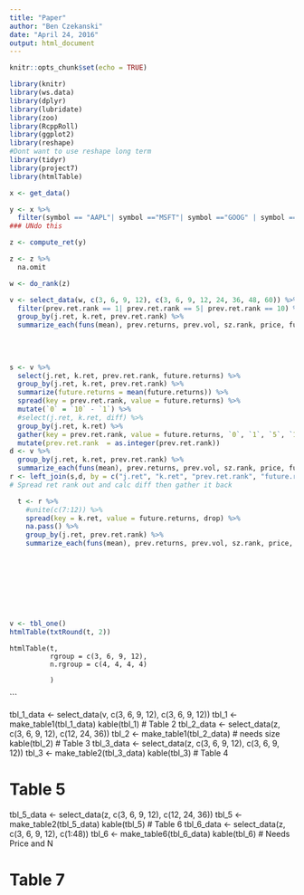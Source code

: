 ```yaml
---
title: "Paper"
author: "Ben Czekanski"
date: "April 24, 2016"
output: html_document
---
```


```r
knitr::opts_chunk$set(echo = TRUE)

library(knitr)
library(ws.data)
library(dplyr)
library(lubridate)
library(zoo)
library(RcppRoll)
library(ggplot2)
library(reshape)
#Dont want to use reshape long term
library(tidyr)
library(project7)
library(htmlTable)
```

```r
x <- get_data()

y <- x %>%
  filter(symbol == "AAPL"| symbol =="MSFT"| symbol =="GOOG" | symbol == "FSLR" | symbol == "AMZN" | symbol == "GAP" | symbol == "G.1" | symbol == "NSCN" | symbol == "NKE" | symbol == "NDAQ" | symbol == "PMI"| symbol == "ACS" | symbol == "ACV")
### UNdo this

z <- compute_ret(y)

z <- z %>%
  na.omit

w <- do_rank(z) 

v <- select_data(w, c(3, 6, 9, 12), c(3, 6, 9, 12, 24, 36, 48, 60)) %>%
  filter(prev.ret.rank == 1| prev.ret.rank == 5| prev.ret.rank == 10) %>%
  group_by(j.ret, k.ret, prev.ret.rank) %>%
  summarize_each(funs(mean), prev.returns, prev.vol, sz.rank, price, future.returns)
 
  
  
  
s <- v %>%
  select(j.ret, k.ret, prev.ret.rank, future.returns) %>%
  group_by(j.ret, k.ret, prev.ret.rank) %>%
  summarize(future.returns = mean(future.returns)) %>%
  spread(key = prev.ret.rank, value = future.returns) %>%
  mutate(`0` = `10` - `1`) %>%
  #select(j.ret, k.ret, diff) %>%
  group_by(j.ret, k.ret) %>%
  gather(key = prev.ret.rank, value = future.returns, `0`, `1`, `5`, `10`) %>%
  mutate(prev.ret.rank  = as.integer(prev.ret.rank))
d <- v %>%
  group_by(j.ret, k.ret, prev.ret.rank) %>%
  summarize_each(funs(mean), prev.returns, prev.vol, sz.rank, price, future.returns)
r <- left_join(s,d, by = c("j.ret", "k.ret", "prev.ret.rank", "future.returns"))  
# Spread ret rank out and calc diff then gather it back

  t <- r %>%
    #unite(c(7:12)) %>%
    spread(key = k.ret, value = future.returns, drop) %>%
    na.pass() %>%
    group_by(j.ret, prev.ret.rank) %>%
    summarize_each(funs(mean), prev.returns, prev.vol, sz.rank, price, c(7:12)) 
    








v <- tbl_one()
htmlTable(txtRound(t, 2))
```


    htmlTable(t,
              rgroup = c(3, 6, 9, 12),
              n.rgroup = c(4, 4, 4, 4)
              
              )

```


tbl_1_data <- select_data(v, c(3, 6, 9, 12), c(3, 6, 9, 12))
tbl_1 <- make_table1(tbl_1_data)
kable(tbl_1)
# Table 2
tbl_2_data <- select_data(z, c(3, 6, 9, 12), c(12, 24, 36))
tbl_2 <- make_table1(tbl_2_data)
# needs size
kable(tbl_2)
# Table 3
tbl_3_data <- select_data(z, c(3, 6, 9, 12), c(3, 6, 9, 12))
tbl_3 <- make_table2(tbl_3_data)
kable(tbl_3)
# Table 4



# Table 5
tbl_5_data <- select_data(z, c(3, 6, 9, 12), c(12, 24, 36))
tbl_5 <- make_table2(tbl_5_data)
kable(tbl_5)
# Table 6
tbl_6_data <- select_data(z, c(3, 6, 9, 12), c(1:48))
tbl_6 <- make_table6(tbl_6_data)
kable(tbl_6)
# Needs Price and N

# Table 7




